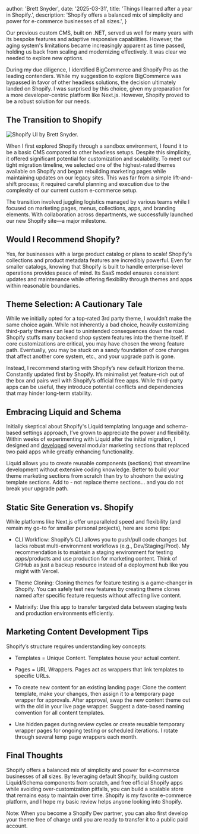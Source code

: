 
  author: 'Brett Snyder',
  date: '2025-03-31',
  title: 'Things I learned after a year in Shopify.',
  description:
    'Shopify offers a balanced mix of simplicity and power for e-commerce businesses of all sizes.',
}


Our previous custom CMS, built on .NET, served us well for many years with its bespoke features and adaptive responsive capabilities. However, the aging system's limitations became increasingly apparent as time passed, holding us back from scaling and modernizing effectively. It was clear we needed to explore new options.

During my due diligence, I identified BigCommerce and Shopify Pro as the leading contenders. While my suggestion to explore BigCommerce was bypassed in favor of other headless solutions, the decision ultimately landed on Shopify. I was surprised by this choice, given my preparation for a more developer-centric platform like Next.js. However, Shopify proved to be a robust solution for our needs.


## The Transition to Shopify

<Image
  src={shopifyHero}
  alt="Shopify UI by Brett Snyder."
  title="Shopify UI"
/>

When I first explored Shopify through a sandbox environment, I found it to be a basic CMS compared to other headless setups. Despite this simplicity, it offered significant potential for customization and scalability. To meet our tight migration timeline, we selected one of the highest-rated themes available on Shopify and began rebuilding marketing pages while maintaining updates on our legacy sites. This was far from a simple lift-and-shift process; it required careful planning and execution due to the complexity of our current custom e-commerce setup.

The transition involved juggling logistics managed by various teams while I focused on marketing pages, menus, collections, apps, and branding elements. With collaboration across departments, we successfully launched our new Shopify site—a major milestone.

## Would I Recommend Shopify?

Yes, for businesses with a large product catalog or plans to scale! Shopify's collections and product metadata features are incredibly powerful. Even for smaller catalogs, knowing that Shopify is built to handle enterprise-level operations provides peace of mind. Its SaaS model ensures consistent updates and maintenance while offering flexibility through themes and apps within reasonable boundaries.

## Theme Selection: A Cautionary Tale

While we initially opted for a top-rated 3rd party theme, I wouldn’t make the same choice again. While not inherently a bad choice, heavily customizing third-party themes can lead to unintended consequences down the road. Shopify stuffs many backend shop system features into the theme itself. If core customizations are critical, you may have chosen the wrong feature path. Eventually, you may be stuck on a sandy foundation of core changes that affect another core system, etc., and your upgrade path is gone. 

Instead, I recommend starting with Shopify’s new default Horizon theme. Constantly updated first by Shopify. It’s minimalist yet feature-rich out of the box and pairs well with Shopify’s official free apps. While third-party apps can be useful, they introduce potential conflicts and dependencies that may hinder long-term stability.

## Embracing Liquid and Schema

Initially skeptical about Shopify's Liquid templating language and schema-based settings approach, I’ve grown to appreciate the power and flexibility. Within weeks of experimenting with Liquid after the initial migration, I designed and <a href="https://aop.com/pages/mktg-custom-dev" target="_blank">developed</a> several modular marketing sections that replaced two paid apps while greatly enhancing functionality. 

Liquid allows you to create reusable components (sections) that streamline development without extensive coding knowledge. Better to build your theme marketing sections from scratch than try to shoehorn the existing template sections. Add to - not replace theme sections... and you do not break your upgrade path.

## Static Site Generation vs. Shopify

While platforms like Next.js offer unparalleled speed and flexibility (and remain my go-to for smaller personal projects), here are some tips:

- CLI Workflow: Shopify’s CLI allows you to push/pull code changes but lacks robust multi-environment workflows (e.g., Dev/Staging/Prod). My recommendation is to maintain a staging environment for testing apps/products and use production for marketing content. Think of GitHub as just a backup resource instead of a deployment hub like you might with Vercel.

- Theme Cloning: Cloning themes for feature testing is a game-changer in Shopify. You can safely test new features by creating theme clones named after specific feature requests without affecting live content.

- Matrixify: Use this app to transfer targeted data between staging tests and production environments efficiently.

## Marketing Content Development Tips

Shopify’s structure requires understanding key concepts:

- Templates = Unique Content. Templates house your actual content.

- Pages = URL Wrappers. Pages act as wrappers that link templates to specific URLs.

- To create new content for an existing landing page: Clone the content template, make your changes, then assign it to a temporary page wrapper for approvals. After approval, swap the new content theme out with the old in your live page wrapper. Suggest a date-based naming convention for all content templates.

- Use hidden pages during review cycles or create reusable temporary wrapper pages for ongoing testing or scheduled iterations. I rotate through several temp page wrappers each month.

## Final Thoughts

Shopify offers a balanced mix of simplicity and power for e-commerce businesses of all sizes. By leveraging default Shopify, building custom Liquid/Schema components from scratch, and free official Shopify apps while avoiding over-customization pitfalls, you can build a scalable store that remains easy to maintain over time. Shopify is my favorite e-commerce platform, and I hope my basic review helps anyone looking into Shopify.

Note: When you become a Shopify Dev partner, you can also first develop your theme free of charge until you are ready to transfer it to a public paid account. 
